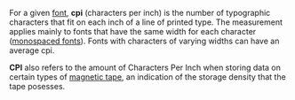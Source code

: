 {{cleanup-date|February 2006}}
For a given [[font]], '''cpi''' (characters per inch) is the number of typographic characters that fit on each inch of a line of printed type. The measurement applies mainly to fonts that have the same width for each character ([[font#Monospace_fonts|monospaced fonts]]). Fonts with characters of varying widths can have an average cpi.

'''CPI''' also refers to the amount of Characters Per Inch when storing data on certain types of [[Magnetic_tape|magnetic tape]], an indication of the storage density that the tape posesses.

{{typography-stub}}